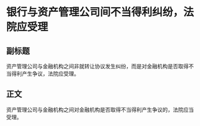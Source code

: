 # 银行与资产管理公司间不当得利纠纷，法院应受理
## 副标题
资产管理公司与金融机构之间非就转让协议发生纠纷，而是对金融机构是否取得不当得利产生争议，法院应受理。
## 正文
资产管理公司与金融机构之间对金融机构是否取得不当得利产生争议的，法院应当受理。
